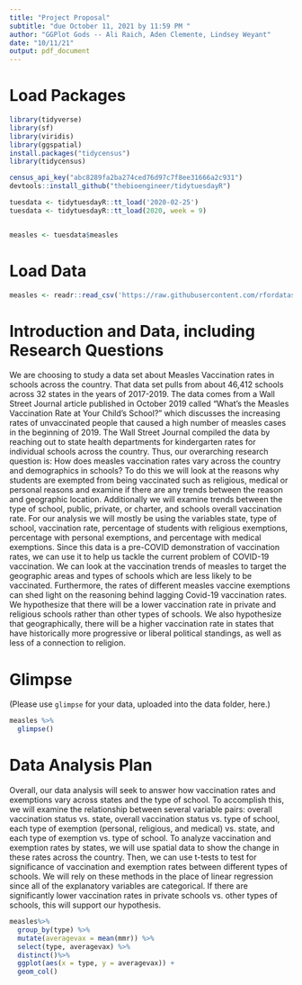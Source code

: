 ```yaml
---
title: "Project Proposal"
subtitle: "due October 11, 2021 by 11:59 PM "
author: "GGPlot Gods -- Ali Raich, Aden Clemente, Lindsey Weyant"
date: "10/11/21"
output: pdf_document
---
```


# Load Packages

```r
library(tidyverse) 
library(sf)
library(viridis)
library(ggspatial)
install.packages("tidycensus")
library(tidycensus)

census_api_key("abc8289fa2ba274ced76d97c7f8ee31666a2c931")
devtools::install_github("thebioengineer/tidytuesdayR")

tuesdata <- tidytuesdayR::tt_load('2020-02-25')
tuesdata <- tidytuesdayR::tt_load(2020, week = 9)


measles <- tuesdata$measles
``` 

# Load Data
```r
measles <- readr::read_csv('https://raw.githubusercontent.com/rfordatascience/tidytuesday/master/data/2020/2020-02-25/measles.csv')
```

# Introduction and Data, including Research Questions

We are choosing to study a data set about Measles Vaccination rates in schools across the country. That data set pulls from about 46,412 schools across 32 states in the years of 2017-2019. The data comes from a Wall Street Journal article published in October 2019 called “What’s the Measles Vaccination Rate at Your Child’s School?” which discusses the increasing rates of unvaccinated people that caused a high number of measles cases in the beginning of 2019. The Wall Street Journal compiled the data by reaching out to state health departments for kindergarten rates for individual schools across the country. Thus, our overarching research question is: How does measles vaccination rates vary across the country and demographics in schools? To do this we will look at the reasons why students are exempted from being vaccinated such as religious, medical or personal reasons and examine if there are any trends between the reason and geographic location. Additionally we will examine trends between the type of school, public, private, or charter, and schools overall vaccination rate. For our analysis we will mostly be using the variables state, type of school, vaccination rate, percentage of students with religious exemptions, percentage with personal exemptions, and percentage with medical exemptions. Since this data is a pre-COVID demonstration of vaccination rates, we can use it to help us tackle the current problem of COVID-19 vaccination. We can look at the vaccination trends of measles to target the geographic areas and types of schools which are less likely to be vaccinated. Furthermore, the rates of different measles vaccine exemptions can shed light on the reasoning behind lagging Covid-19 vaccination rates. We hypothesize that there will be a lower vaccination rate in private and religious schools rather than other types of schools. We also hypothesize that geographically, there will be a higher vaccination rate in states that have historically more progressive or liberal political standings, as well as less of a connection to religion. 


# Glimpse

(Please use `glimpse` for your data, uploaded into the data folder, here.)

```r
measles %>%
  glimpse()
```


# Data Analysis Plan

Overall, our data analysis will seek to answer how vaccination rates and exemptions vary across states and the type of school. To accomplish this, we will examine the relationship between several variable pairs: overall vaccination status vs. state, overall vaccination status vs. type of school, each type of exemption (personal, religious, and medical) vs. state, and each type of exemption vs. type of school. To analyze vaccination and exemption rates by states, we will use spatial data to show the change in these rates across the country. Then, we can use t-tests to test for significance of vaccination and exemption rates between different types of schools. We will rely on these methods in the place of linear regression since all of the explanatory variables are categorical. If there are significantly lower vaccination rates in private schools vs. other types of schools, this will support our hypothesis.


```r
measles%>%
  group_by(type) %>%
  mutate(averagevax = mean(mmr)) %>%
  select(type, averagevax) %>%
  distinct()%>%
  ggplot(aes(x = type, y = averagevax)) +
  geom_col()
```


